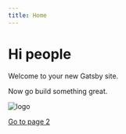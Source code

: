 ```yaml
---
title: Home
---
```


# Hi people

Welcome to your new Gatsby site.

Now go build something great.

![logo](../images/popper-logo.png)

[Go to page 2](/page-2/)
